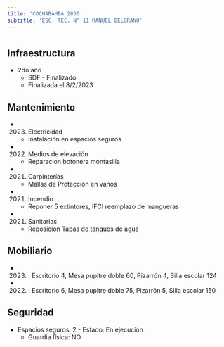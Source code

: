 ```yaml
---
title: 'COCHABAMBA 2830'
subtitle: 'ESC. TEC. N° 11 MANUEL BELGRANO'
---
```


#
## Infraestructura

* 2do año 
    + SDF - Finalizado 
    + Finalizada el 8/2/2023 






## Mantenimiento

*  (2023) Electricidad 
    + Instalación en espacios seguros

*  (2022) Medios de elevación 
    + Reparacion botonera montasilla

*  (2021) Carpinterías 
    + Mallas de Protección en vanos

*  (2021) Incendio 
    + Reponer 5 extintores, IFCI reemplazo de mangueras

*  (2021) Sanitarias 
    + Reposición Tapas de tanques de agua





## Mobiliario

*  (2023) : Escritorio 4, Mesa pupitre doble 60, Pizarrón 4, Silla escolar 124 

*  (2022) : Escritorio 6, Mesa pupitre doble 75, Pizarrón 5, Silla escolar 150 





## Seguridad

*  Espacios seguros: 2 - Estado: En ejecución 
    + Guardia física: NO



